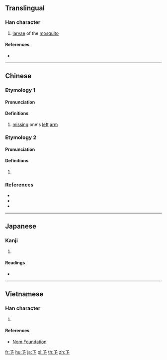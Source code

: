 ==Translingual==

===Han character===
{{Han char|rn=39|rad=子|as=00|sn=3|var=2|four=|canj=NNM,XNNM}}

# [[larvae]] of the [[mosquito]]

====References====
* {{Han ref|kx=0277.080|dkj=06932|dj=0544.020|hdz=21008.011|uh=5B52|ud=23378}}

----

==Chinese==

===Etymology 1===
{{zh-forms}}

====Pronunciation====
{{zh-pron
|m=juē
|c=kyut3
|mc=y
|oc=y
|cat=
}}

====Definitions====
{{zh-hanzi}}

# {{zh-obsolete}} [[missing]] one's [[left]] [[arm]]

===Etymology 2===
{{zh-forms}}

====Pronunciation====
{{zh-pron
|m=gōng
|c=gung2
|mc=
|oc=
|cat=
}}

====Definitions====
{{zh-hanzi}}

# {{zh-only|孑孒}}

===References===
* {{R:twedu|C02431}}
* {{R:yue:jyut.net|{{lang|zh|廣州音字彙}} (1962)}}
* {{R:yue:Jyutping Ziliufu}}

----

==Japanese==

===Kanji===
{{ja-kanji|grade=|rs=子00}}

# {{defn|lang=ja|sort=子00}}

====Readings====
* {{ja-readings|on=[[けつ]] (ketsu), [[かち]] (kachi), [[きょう]] (kyō), [[く]] (ku), [[くつ]] (kutsu)|kun=[[ひだりのうでがない]] (hidarinoudeganai), [[みじかい]] (mijikai)}}

----

==Vietnamese==

===Han character===
{{vi-readings|rs=子00|hanviet=kiết}}

# {{defn|lang=vi|sort=子00}}

====References====
* [http://nomfoundation.org/common/nom_details.php?codepoint=5b52 Nom Foundation]

[[fr:孒]]
[[hu:孒]]
[[ja:孒]]
[[pl:孒]]
[[th:孒]]
[[zh:孒]]